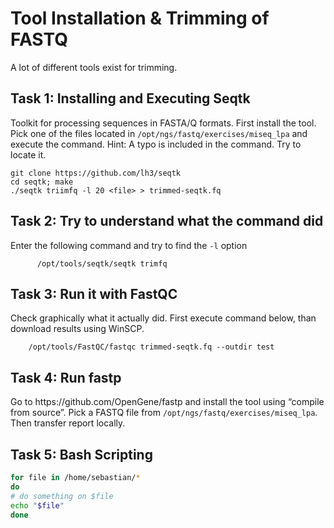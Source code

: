 # Tool Installation & Trimming of FASTQ

A lot of different tools exist for trimming.

## Task 1: Installing and Executing Seqtk

Toolkit for processing sequences in FASTA/Q formats. First install the tool. Pick one of the files located in `/opt/ngs/fastq/exercises/miseq_lpa` and execute the command. Hint: A typo is included in the command. Try to locate it.

    git clone https://github.com/lh3/seqtk
    cd seqtk; make
    ./seqtk triimfq -l 20 <file> > trimmed-seqtk.fq

## Task 2: Try to understand what the command did
Enter the following command and try to find the `-l` option
          
          /opt/tools/seqtk/seqtk trimfq

## Task 3: Run it with FastQC
Check graphically what it actually did. First execute command below, than download results using WinSCP.
        
        /opt/tools/FastQC/fastqc trimmed-seqtk.fq --outdir test

## Task 4: Run fastp

Go to https://github.com/OpenGene/fastp and install the tool using “compile from source”. Pick a FASTQ file from `/opt/ngs/fastq/exercises/miseq_lpa`. Then transfer report locally.


## Task 5: Bash Scripting

```sh
for file in /home/sebastian/*
do
# do something on $file
echo "$file"
done
```
